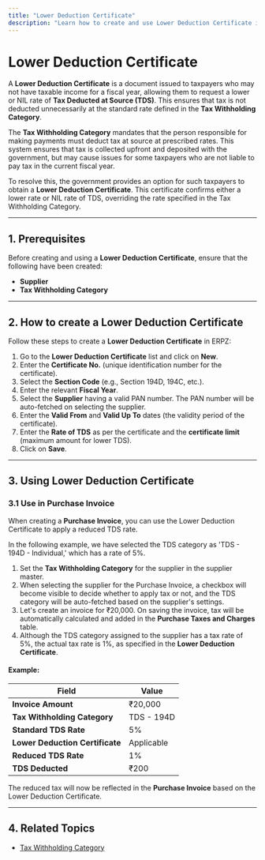 ```yaml
---
title: "Lower Deduction Certificate"
description: "Learn how to create and use Lower Deduction Certificate in ERPZ for managing tax deductions at source."
---
```


# Lower Deduction Certificate

A **Lower Deduction Certificate** is a document issued to taxpayers who may not have taxable income for a fiscal year, allowing them to request a lower or NIL rate of **Tax Deducted at Source (TDS)**. This ensures that tax is not deducted unnecessarily at the standard rate defined in the **Tax Withholding Category**.

The **Tax Withholding Category** mandates that the person responsible for making payments must deduct tax at source at prescribed rates. This system ensures that tax is collected upfront and deposited with the government, but may cause issues for some taxpayers who are not liable to pay tax in the current fiscal year.

To resolve this, the government provides an option for such taxpayers to obtain a **Lower Deduction Certificate**. This certificate confirms either a lower rate or NIL rate of TDS, overriding the rate specified in the Tax Withholding Category.

---

## 1. Prerequisites

Before creating and using a **Lower Deduction Certificate**, ensure that the following have been created:
- **Supplier**
- **Tax Withholding Category**

---

## 2. How to create a Lower Deduction Certificate

Follow these steps to create a **Lower Deduction Certificate** in ERPZ:

1. Go to the **Lower Deduction Certificate** list and click on **New**.
2. Enter the **Certificate No.** (unique identification number for the certificate).
3. Select the **Section Code** (e.g., Section 194D, 194C, etc.).
4. Enter the relevant **Fiscal Year**.
5. Select the **Supplier** having a valid PAN number. The PAN number will be auto-fetched on selecting the supplier.
6. Enter the **Valid From** and **Valid Up To** dates (the validity period of the certificate).
7. Enter the **Rate of TDS** as per the certificate and the **certificate limit** (maximum amount for lower TDS).
8. Click on **Save**.

---

## 3. Using Lower Deduction Certificate

### 3.1 Use in Purchase Invoice

When creating a **Purchase Invoice**, you can use the Lower Deduction Certificate to apply a reduced TDS rate.

In the following example, we have selected the TDS category as 'TDS - 194D - Individual,' which has a rate of 5%.

1. Set the **Tax Withholding Category** for the supplier in the supplier master.
2. When selecting the supplier for the Purchase Invoice, a checkbox will become visible to decide whether to apply tax or not, and the TDS category will be auto-fetched based on the supplier's settings.
3. Let's create an invoice for ₹20,000. On saving the invoice, tax will be automatically calculated and added in the **Purchase Taxes and Charges** table.
4. Although the TDS category assigned to the supplier has a tax rate of 5%, the actual tax rate is 1%, as specified in the **Lower Deduction Certificate**.

#### Example:

| **Field**                     | **Value**          |
|-------------------------------|--------------------|
| **Invoice Amount**             | ₹20,000            |
| **Tax Withholding Category**   | TDS - 194D         |
| **Standard TDS Rate**          | 5%                 |
| **Lower Deduction Certificate**| Applicable         |
| **Reduced TDS Rate**           | 1%                 |
| **TDS Deducted**               | ₹200               |

The reduced tax will now be reflected in the **Purchase Invoice** based on the Lower Deduction Certificate.

---

## 4. Related Topics

- [Tax Withholding Category]()

